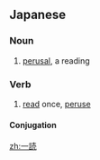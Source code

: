 ==Japanese==
{{ja-kanjitab|いち|どく|yomi=on}}

===Noun===
{{ja-noun|いちどく}}

# [[perusal]], a reading

===Verb===
{{ja-verb-suru|tr=trans|いちどく}}

# [[read]] once, [[peruse]]

====Conjugation====
{{ja-suru|いちどく}}

[[zh:一読]]